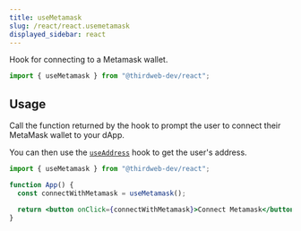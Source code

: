 ```yaml
---
title: useMetamask
slug: /react/react.usemetamask
displayed_sidebar: react
---
```


Hook for connecting to a Metamask wallet.

```jsx
import { useMetamask } from "@thirdweb-dev/react";
```

## Usage

Call the function returned by the hook to prompt the user to connect their MetaMask wallet to your dApp.

You can then use the [`useAddress`](/react/react.useAddress) hook to get the user's address.

```jsx
import { useMetamask } from "@thirdweb-dev/react";

function App() {
  const connectWithMetamask = useMetamask();

  return <button onClick={connectWithMetamask}>Connect Metamask</button>;
}
```
